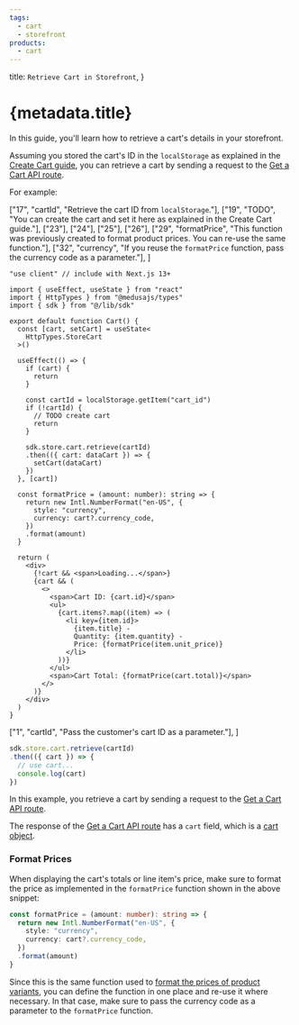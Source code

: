 ```yaml
---
tags:
  - cart
  - storefront
products:
  - cart
---
```



  title: `Retrieve Cart in Storefront`,
}

# {metadata.title}

In this guide, you'll learn how to retrieve a cart's details in your storefront.

Assuming you stored the cart's ID in the `localStorage` as explained in the [Create Cart guide](../create/page.mdx), you can retrieve a cart by sending a request to the [Get a Cart API route](!api!/store#carts_getcartsid).

For example:

<CodeTabs group="store-request">
  <CodeTab label="React" value="react">

  ["17", "cartId", "Retrieve the cart ID from `localStorage`."],
  ["19", "TODO", "You can create the cart and set it here as explained in the Create Cart guide."],
  ["23"], ["24"], ["25"], ["26"],
  ["29", "formatPrice", "This function was previously created to format product prices. You can re-use the same function."],
  ["32", "currency", "If you reuse the `formatPrice` function, pass the currency code as a parameter."],
]

  ```tsx highlights={highlights}
  "use client" // include with Next.js 13+

  import { useEffect, useState } from "react"
  import { HttpTypes } from "@medusajs/types"
  import { sdk } from "@/lib/sdk"

  export default function Cart() {
    const [cart, setCart] = useState<
      HttpTypes.StoreCart
    >()

    useEffect(() => {
      if (cart) {
        return
      }

      const cartId = localStorage.getItem("cart_id")
      if (!cartId) {
        // TODO create cart
        return
      }

      sdk.store.cart.retrieve(cartId)
      .then(({ cart: dataCart }) => {
        setCart(dataCart)
      })
    }, [cart])

    const formatPrice = (amount: number): string => {
      return new Intl.NumberFormat("en-US", {
        style: "currency",
        currency: cart?.currency_code,
      })
      .format(amount)
    }

    return (
      <div>
        {!cart && <span>Loading...</span>}
        {cart && (
          <>
            <span>Cart ID: {cart.id}</span>
            <ul>
              {cart.items?.map((item) => (
                <li key={item.id}>
                  {item.title} -
                  Quantity: {item.quantity} -
                  Price: {formatPrice(item.unit_price)}
                </li>
              ))}
            </ul>
            <span>Cart Total: {formatPrice(cart.total)}</span>
          </>
        )}
      </div>
    )
  }
  ```

  </CodeTab>
  <CodeTab label="JS SDK" value="js-sdk">

  ["1", "cartId", "Pass the customer's cart ID as a parameter."],
]

  ```ts highlights={fetchHighlights}
  sdk.store.cart.retrieve(cartId)
  .then(({ cart }) => {
    // use cart...
    console.log(cart)
  })
  ```

  </CodeTab>
</CodeTabs>

In this example, you retrieve a cart by sending a request to the [Get a Cart API route](!api!/store#carts_getcartsid).

The response of the [Get a Cart API route](!api!/store#carts_getcartsid) has a `cart` field, which is a [cart object](!api!/store#carts_cart_schema).

### Format Prices

When displaying the cart's totals or line item's price, make sure to format the price as implemented in the `formatPrice` function shown in the above snippet:

```ts
const formatPrice = (amount: number): string => {
  return new Intl.NumberFormat("en-US", {
    style: "currency",
    currency: cart?.currency_code,
  })
  .format(amount)
}
```

Since this is the same function used to [format the prices of product variants](../../products/price/page.mdx), you can define the function in one place and re-use it where necessary. In that case, make sure to pass the currency code as a parameter to the `formatPrice` function.
